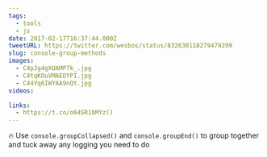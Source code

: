 ```yaml
---
tags:
  - tools
  - js
date: 2017-02-17T16:37:44.000Z
tweetURL: https://twitter.com/wesbos/status/832630118279479299
slug: console-group-methods
images:
  - C4pJg4gXUAMP7k_.jpg
  - C4tqKOuVMAEDYPI.jpg
  - C44Yq6IWYAA9nQt.jpg
videos:

links:
  - https://t.co/o64SR1bMYz()
---
```

🔥 Use `console.groupCollapsed()` and `console.groupEnd()` to group together and tuck away any logging you need to do
